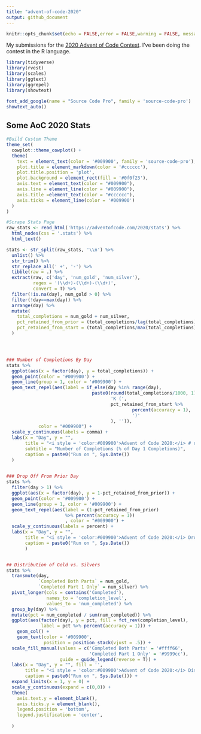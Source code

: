 ```yaml
---
title: "advent-of-code-2020"
output: github_document
---
```


```r
knitr::opts_chunk$set(echo = FALSE,error = FALSE,warning = FALSE, message = FALSE)
```

My submissions for the [2020 Advent of Code Contest](https://adventofcode.com/).  I've been doing the contest in the R language.


```r
library(tidyverse)
library(rvest)
library(scales)
library(ggtext)
library(ggrepel)
library(showtext)

font_add_google(name = "Source Code Pro", family = 'source-code-pro')
showtext_auto()


```

## Some AoC 2020 Stats

```r
#Build Custom Theme
theme_set(
  cowplot::theme_cowplot() +
  theme(
    text = element_text(color = '#009900', family = 'source-code-pro'),
    plot.title = element_markdown(color = '#cccccc'),
    plot.title.position = 'plot',
    plot.background = element_rect(fill = '#0f0f23'),
    axis.text = element_text(color = "#009900"),
    axis.line = element_line(color = "#009900"),
    axis.title =element_text(color = "#cccccc"),
    axis.ticks = element_line(color = '#009900')
  )
)

#Scrape Stats Page
raw_stats <- read_html('https://adventofcode.com/2020/stats') %>% 
  html_nodes(css = '.stats') %>% 
  html_text()

stats <- str_split(raw_stats, '\\n') %>% 
  unlist() %>%
  str_trim() %>% 
  str_replace_all(' +', '-') %>% 
  tibble(raw = .) %>% 
  extract(raw, c('day', 'num_gold', 'num_silver'), 
          regex = '(\\d+)-(\\d+)-(\\d+)', 
          convert = T) %>% 
  filter(!is.na(day), num_gold > 0) %>%
  filter(!day==max(day)) %>% 
  arrange(day) %>% 
  mutate(
    total_completions = num_gold + num_silver,
    pct_retained_from_prior = (total_completions/lag(total_completions)),
    pct_retained_from_start = (total_completions/max(total_completions))
  )




### Number of Completions By Day
stats %>%
  ggplot(aes(x = factor(day), y = total_completions)) + 
  geom_point(color = '#009900') + 
  geom_line(group = 1, color = '#009900') + 
  geom_text_repel(aes(label = if_else(day %in% range(day),
                                paste0(round(total_completions/1000, 1), 
                                       'K (',
                                       pct_retained_from_start %>% 
                                               percent(accuracy = 1),
                                               ')'
                                       ), '')),
            color = "#009900") + 
  scale_y_continuous(labels = comma) + 
  labs(x = "Day", y = "",
       title = "<i style = 'color:#009900'>Advent of Code 2020:</i> # of Completions by Day",
       subtitle = "Number of Completions (% of Day 1 Completions)",
       caption = paste0("Run on ", Sys.Date())
  )
  

### Drop Off From Prior Day
stats %>%
  filter(day > 1) %>% 
  ggplot(aes(x = factor(day), y = 1-pct_retained_from_prior)) + 
  geom_point(color = '#009900') + 
  geom_line(group = 1, color = '#009900') + 
  geom_text_repel(aes(label = (1-pct_retained_from_prior) 
                      %>% percent(accuracy = 1))
                      , color = "#009900") + 
  scale_y_continuous(labels = percent) + 
  labs(x = "Day", y = "",
       title = "<i style = 'color:#009900'>Advent of Code 2020:</i> Drop-Off From Prior Day",
       caption = paste0("Run on ", Sys.Date())
       ) 


## Distribution of Gold vs. Silvers
stats %>% 
  transmute(day, 
            `Completed Both Parts` = num_gold, 
            `Completed Part 1 Only` = num_silver) %>% 
  pivot_longer(cols = contains('Completed'),
               names_to = 'completion_level',
               values_to = 'num_completed') %>% 
  group_by(day) %>% 
  mutate(pct = num_completed / sum(num_completed)) %>% 
  ggplot(aes(factor(day), y = pct, fill = fct_rev(completion_level),
             label = pct %>% percent(accuracy = 1))) + 
    geom_col() + 
    geom_text(color = '#009900',
              position = position_stack(vjust = .5)) + 
  scale_fill_manual(values = c('Completed Both Parts' = '#ffff66',
                               'Completed Part 1 Only' = '#9999cc'),
                    guide = guide_legend(reverse = T)) + 
  labs(x = "Day", y = "", fill = '',
       title = "<i style = 'color:#009900'>Advent of Code 2020:</i> Distribution of Completions",
       caption = paste0("Run on ", Sys.Date())) + 
  expand_limits(x = 1, y = 0) + 
  scale_y_continuous(expand = c(0,0)) + 
  theme(
    axis.text.y = element_blank(),
    axis.ticks.y = element_blank(),
    legend.position = 'bottom',
    legend.justification = 'center',
    
  )

```

